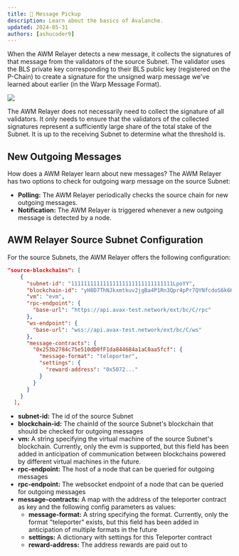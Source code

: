 ```yaml
---
title: 📕 Message Pickup
description: Learn about the basics of Avalanche.
updated: 2024-05-31
authors: [ashucoder9]
---
```


When the AWM Relayer detects a new message, it collects the signatures of that message from the validators of the source Subnet. The validator uses the BLS private key corresponding to their  BLS public key (registered on the P-Chain) to create a signature for the unsigned warp message we've learned about earlier (in the Warp Message Format).

![](/common-images/awm/relayer-pickup.png)

The AWM Relayer does not necessarily need to collect the signature of all validators. It only needs to ensure that the validators of the collected signatures represent a sufficiently large share of the total stake of the Subnet. It is up to the receiving Subnet to determine what the threshold is.

## New Outgoing Messages

How does a AWM Relayer learn about new messages? The AWM Relayer has two options to check for outgoing warp message on the source Subnet:

- **Polling:** The AWM Relayer periodically checks the source chain for new outgoing messages. 
- **Notification:** The AWM Relayer is triggered whenever a new outgoing message is detected by a node. 

## AWM Relayer Source Subnet Configuration

For the source Subnets, the AWM Relayer offers the following configuration:

```json
"source-blockchains": [
    {
      "subnet-id": "11111111111111111111111111111111LpoYY",
      "blockchain-id": "yH8D7ThNJkxmtkuv2jgBa4P1Rn3Qpr4pPr7QYNfcdoS6k6HWp",
      "vm": "evm",
      "rpc-endpoint": {
        "base-url": "https://api.avax-test.network/ext/bc/C/rpc"
      },
      "ws-endpoint": {
        "base-url": "wss://api.avax-test.network/ext/bc/C/ws"
      },
      "message-contracts": {
        "0x253b2784c75e510dD0fF1da844684a1aC0aa5fcf": {
          "message-format": "teleporter",
          "settings": {
            "reward-address": "0x5072..."
          }
        }
      }
    }
  ],
```

- **subnet-id:** The id of the source Subnet
- **blockchain-id:** The chainId of the source Subnet's blockchain that should be checked for outgoing messages
- **vm:** A string specifying the virtual machine of the source Subnet's blockchain. Currently, only the evm is supported, but this field has been added in anticipation of communication between blockchains powered by different virtual machines in the future.
- **rpc-endpoint:** The host of a node that can be queried for outgoing messages 
- **rpc-endpoint:** The websocket endpoint of a node that can be queried for outgoing messages 
- **message-contracts:** A map with the address of the teleporter contract as key and the following config parameters as values:
    - **message-format:** A string specifying the format. Currently, only the format "teleporter" exists, but this field has been added in anticipation of multiple formats in the future
    - **settings:** A dictionary with settings for this Teleporter contract 
    - **reward-address:** The address rewards are paid out to